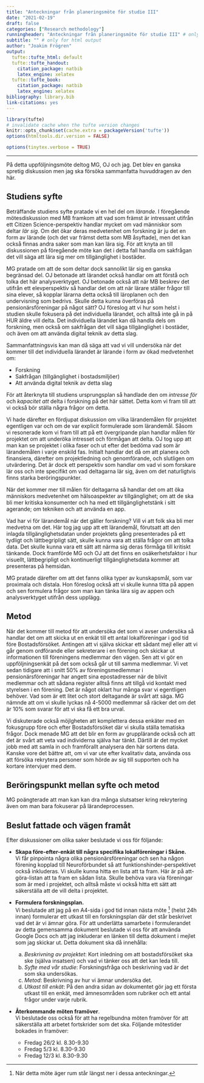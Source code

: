 ```yaml
---
title: "Anteckningar från planeringsmöte för studie III"
date: "2021-02-19"
draft: false
categories: ["Research methodology"]
runningheader: "Anteckningar från planeringsmöte för studie III" # only for pdf output
subtitle: "" # only for html output
author: "Joakim Frögren"
output:
  tufte::tufte_html: default
  tufte::tufte_handout: 
    citation_package: natbib
    latex_engine: xelatex
  tufte::tufte_book:
    citation_package: natbib
    latex_engine: xelatex
bibliography: library.bib
link-citations: yes
---
```


```r
library(tufte)
# invalidate cache when the tufte version changes
knitr::opts_chunk$set(cache.extra = packageVersion('tufte'))
options(htmltools.dir.version = FALSE)
```

```r
options(tinytex.verbose = TRUE)
```

---

På detta uppföljningsmöte deltog MG, OJ och jag. Det blev en ganska spretig diskussion men jag ska försöka sammanfatta huvuddragen av den här.

## Studiens syfte
Beträffande studiens syfte pratade vi en hel del om *lärande*. I föregående mötesdiskussion med MB framkom att vad som främst är intressant utifrån ett Citizen Science-perspektiv handlar mycket om vad människor som deltar *lär sig*. Om det ökar deras medvetenhet om forskning är ju det en form av lärande (och det var främst detta som MB åsyftade), men det kan också finnas andra saker som man kan lära sig. För att knyta an till diskussionen på föregående möte kan det i detta fall handla om sakfrågan det vill säga att lära sig mer om tillgänglighet i bostäder. 

MG pratade om att de som deltar dock sannolikt lär sig en ganska begränsad del. OJ betonade att lärandet också handlar om att förstå och tolka det här analysverktyget. OJ betonade också att när MB beskrev det utifrån ett elevperspektiv så handlar det om att när lärare ställer frågor till sina elever, så kopplar lärarna detta också till läroplanen och den undervisning som bedrivs. Skulle detta kunna överföras på pensionärsföreningar på något sätt? OJ föreslog att vi hur som helst i studien skulle fokusera på det individuella lärandet, och alltså inte gå in på HUR äldre vill delta. Det individuella lärandet kan då handla dels om forskning, men också om sakfrågan det vill säga tillgänglighet i bostäder, och även om att använda digital teknik av detta slag.

Sammanfattningsvis kan man då säga att vad vi vill undersöka när det kommer till det individuella lärandet är lärande i form av ökad medvetenhet om:

- Forskning
- Sakfrågan (tillgänglighet i bostadsmiljöer)
- Att använda digital teknik av detta slag

För att återknyta till studiens ursprungsplan så handlade den om *intresse för*
och *kapacitet att* delta i forskning på det här sättet. Detta kom vi fram till att vi också bör ställa några frågor om detta.

Vi hade därefter en fördjupat diskussion om vilka lärandemålen för projektet egentligen var och om de var explicit formulerade som lärandemål. Såsom vi resonerade kom vi fram till att på ett övergripande plan handlar målen för projektet om att underöka intresset och förmågan att delta. OJ tog upp att man kan se projektet i olika faser och ut efter det bedöma vad som är lärandemålen i varje enskild fas. Initialt handlar det då om att planera och finansiera, därefter om projektledning och genomförande, och slutligen om utvärdering. Det är dock ett perspektiv som handlar om vad vi som forskare lär oss och inte specifikt om vad deltagarna lär sig, även om det naturligtvis finns starka beröringspunkter. 

När det kommer mer till målen för deltagarna så handlar det om att öka människors medvetenhet om hälsoaspekter av tillgänglighet; om att de ska bli mer kritiska konsumenter och ha med ett tillgänglighetstänk i sitt agerande; om tekniken och att använda en app.

Vad har vi för lärandemål när det gäller forskning? Vill vi att folk ska bli mer medvetna om det. Här tog jag upp att ett lärandemål, förutsatt att den inlagda tillgänglighetsdatan under projektets gång presenterades på ett tydligt och lättbegripligt sätt, skulle kunna vara att ställa frågor om att tolka data. Det skulle kunna vara ett sätt att närma sig deras förmåga till kritiskt tänkande. Dock framförde MG och OJ att det finns en osäkerhetsfaktor i hur visuellt, lättbegripligt och kontinuerligt tillgänglighetsdata kommer att presenteras på hemsidan.

MG pratade därefter om att det fanns olika typer av kunskapsmål, som var proximala och distala. Hon föreslog också att vi skulle kunna titta på appen och sen formulera frågor som man kan tänka lära sig av appen och analysverktyget utifrån dess upplägg. 

## Metod
När det kommer till metod för att undersöka det som vi avser undersöka så handlar det om att skicka ut en enkät till ett antal lokalföreningar i god tid före Bostadsförsöket. Antingen att vi själva skickar ett sådant mejl eller att vi går genom ordförande eller sekreterare i en förening och skickar ut informationen till föreningens medlemmar den vägen. Sen att vi gör en uppföljningsenkät på det som också går ut till samma medlemmar. Vi vet sedan tidigare att i snitt 50% av föreningsmedlemmar i pensionärsföreningar har angett sina epostadresser när de blivit medlemmar och att sådana register alltså finns att tillgå vid kontakt med styrelsen i en förening. Det är något oklart hur många svar vi egentligen behöver. Vad som är ett litet och stort deltagande är svårt att säga. MG nämnde att om vi skulle lyckas nå 4-5000 medlemmar så räcker det om det är 10% som svarar för att vi ska få ett bra urval.

Vi diskuterade också möjlgheten att komplettera dessa enkäter med en fokusgrupp före och efter Bostadsförsöket där vi skulla ställa tematiska frågor. Dock menade MG att det blir en form av grupplärande också och att det är svårt att veta vad individerna själva har tänkt. Därtill är det mycket jobb med att samla in och framförallt analysera den här sortens data. Kanske vore det bättre att, om vi var ute efter kvalitativ data, använda oss att försöka rekrytera personer som hörde av sig till supporten och ha kortare intervjuer med dem.

## Beröringspunkt mellan syfte och metod
MG poängterade att man kan kan dra många slutsatser kring rekrytering även om man bara fokuserar på lärandeprocessen.

## Beslut fattade och vägen framåt
Efter diskussioner om olika saker beslutade vi oss för följande:

- **Skapa före-efter-enkät till några specifika lokalföreningar i Skåne.** <br>
Vi får pinpointa några olika pensionärsföreningar och sen ha någon förening kopplad till Neuroförbundet så att funktionshinder-perspektivet också inkluderas. Vi skulle kunna hitta en lista att ta fram. Här är på att-göra-listan att ta fram en sådan lista. Skulle behöva vara via föreningar som är med i projektet, och alltså måste vi också hitta ett sätt att säkerställa att de vill delta i projektet.

- **Formulera forskningsplan.** <br> 
Vi beslutade att jag på en A4-sida i god tid innan nästa möte ^[När detta möte äger rum står längst ner i dessa anteckningar.] (helst 24h innan) formulerar ett utkast till en forskningsplan där det står beskrivet vad det är vi ämnar göra. För att underlätta samarbete i formulerandet av detta gemensamma dokument beslutade vi oss för att använda Google Docs och att jag inkluderar en länken till detta dokument i mejlet som jag skickar ut. Detta dokument ska då innehålla:
  a) *Beskrivning av projektet*: Kort inledning om att bostadsförsöket ska ske (själva insatsen) och vad vi tänker oss att det kan leda till.
  b) *Syfte med vår studie*: Forskningsfråga och beskrivning vad är det som ska undersökas.
  c) *Metod*: Beskrivning av hur vi ämnar undersöka det.
  d) *Utkast till enkät*: På den andra sidan av dokumentet gör jag ett första utkast till en enkät, med ämnesområden som rubriker och ett antal frågor under varje rubrik. 


- **Återkommande möten framöver**. <br> 
Vi beslutade oss också för att ha regelbundna möten framöver för att säkerställa att arbetet fortskrider som det ska. Följande mötestider bokades in framöver: 
    + Fredag 26/2 kl. 8.30-9.30
    + Fredag 5/3 kl. 8.30-9.30
    + Fredag 12/3 kl. 8.30-9.30



